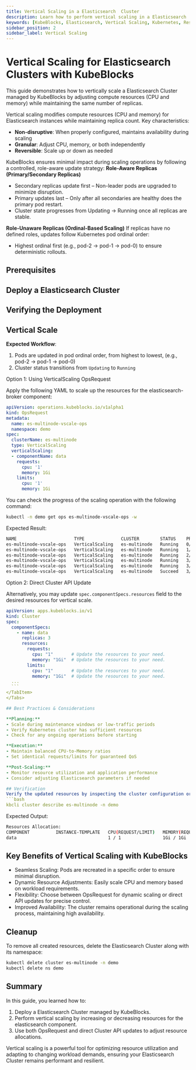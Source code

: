 ```yaml
---
title: Vertical Scaling in a Elasticsearch  Cluster
description: Learn how to perform vertical scaling in a Elasticsearch  Cluster managed by KubeBlocks to optimize resource utilization and improve performance.
keywords: [KubeBlocks, Elasticsearch, Vertical Scaling, Kubernetes, Resources]
sidebar_position: 2
sidebar_label: Vertical Scaling
---
```





# Vertical Scaling for Elasticsearch  Clusters with KubeBlocks

This guide demonstrates how to vertically scale a Elasticsearch  Cluster managed by KubeBlocks by adjusting compute resources (CPU and memory) while maintaining the same number of replicas.

Vertical scaling modifies compute resources (CPU and memory) for Elasticsearch instances while maintaining replica count. Key characteristics:

- **Non-disruptive**: When properly configured, maintains availability during scaling
- **Granular**: Adjust CPU, memory, or both independently
- **Reversible**: Scale up or down as needed

KubeBlocks ensures minimal impact during scaling operations by following a controlled, role-aware update strategy:
**Role-Aware Replicas (Primary/Secondary Replicas)**
- Secondary replicas update first – Non-leader pods are upgraded to minimize disruption.
- Primary updates last – Only after all secondaries are healthy does the primary pod restart.
- Cluster state progresses from Updating → Running once all replicas are stable.

**Role-Unaware Replicas (Ordinal-Based Scaling)**
If replicas have no defined roles, updates follow Kubernetes pod ordinal order:
- Highest ordinal first (e.g., pod-2 → pod-1 → pod-0) to ensure deterministic rollouts.

## Prerequisites


<Prerequisites />

## Deploy a Elasticsearch  Cluster


<CreateCluster />

## Verifying the Deployment


<VerifyCluster />

## Vertical Scale

**Expected Workflow**:

1. Pods are updated in pod ordinal order, from highest to lowest, (e.g., pod-2 → pod-1 → pod-0)
1. Cluster status transitions from `Updating` to `Running`

<Tabs>
  <TabItem value="opsRequest" label="OpsRequest API" default>
  Option 1: Using VerticalScaling OpsRequest

  Apply the following YAML to scale up the resources for the elasticsearch-broker component:

  ```yaml
  apiVersion: operations.kubeblocks.io/v1alpha1
  kind: OpsRequest
  metadata:
    name: es-multinode-vscale-ops
    namespace: demo
  spec:
    clusterName: es-multinode
    type: VerticalScaling
    verticalScaling:
    - componentName: data
      requests:
        cpu: '1'
        memory: 1Gi
      limits:
        cpu: '1'
        memory: 1Gi
  ```

  You can check the progress of the scaling operation with the following command:

  ```bash
  kubectl -n demo get ops es-multinode-vscale-ops -w
  ```

  Expected Result:

  ```bash
  NAME                      TYPE              CLUSTER        STATUS    PROGRESS   AGE
  es-multinode-vscale-ops   VerticalScaling   es-multinode   Running   0/3        57s
  es-multinode-vscale-ops   VerticalScaling   es-multinode   Running   1/3        60s
  es-multinode-vscale-ops   VerticalScaling   es-multinode   Running   2/3        118s
  es-multinode-vscale-ops   VerticalScaling   es-multinode   Running   3/3        2m51s
  es-multinode-vscale-ops   VerticalScaling   es-multinode   Running   3/3        2m51s
  es-multinode-vscale-ops   VerticalScaling   es-multinode   Succeed   3/3        2m51s
  ```

  </TabItem>

  <TabItem value="ClusterAPI" label="Cluster API">

  Option 2: Direct Cluster API Update

  Alternatively, you may update `spec.componentSpecs.resources` field to the desired resources for vertical scale.

  ```yaml
  apiVersion: apps.kubeblocks.io/v1
  kind: Cluster
  spec:
    componentSpecs:
      - name: data
        replicas: 3
        resources:
          requests:
            cpu: "1"       # Update the resources to your need.
            memory: "1Gi"  # Update the resources to your need.
          limits:
            cpu: "1"       # Update the resources to your need.
            memory: "1Gi"  # Update the resources to your need.
    ...
    ```
  </TabItem>
</Tabs>

## Best Practices & Considerations

**Planning:**
- Scale during maintenance windows or low-traffic periods
- Verify Kubernetes cluster has sufficient resources
- Check for any ongoing operations before starting

**Execution:**
- Maintain balanced CPU-to-Memory ratios
- Set identical requests/limits for guaranteed QoS

**Post-Scaling:**
- Monitor resource utilization and application performance
- Consider adjusting Elasticsearch parameters if needed

## Verification
Verify the updated resources by inspecting the cluster configuration or Pod details:
```bash
kbcli cluster describe es-multinode -n demo
```

Expected Output:
```bash
Resources Allocation:
COMPONENT          INSTANCE-TEMPLATE   CPU(REQUEST/LIMIT)   MEMORY(REQUEST/LIMIT)   STORAGE-SIZE   STORAGE-CLASS
data                                   1 / 1                1Gi / 1Gi               data:20Gi      <none>
```

## Key Benefits of Vertical Scaling with KubeBlocks
- Seamless Scaling: Pods are recreated in a specific order to ensure minimal disruption.
- Dynamic Resource Adjustments: Easily scale CPU and memory based on workload requirements.
- Flexibility: Choose between OpsRequest for dynamic scaling or direct API updates for precise control.
- Improved Availability: The cluster remains operational during the scaling process, maintaining high availability.

## Cleanup
To remove all created resources, delete the Elasticsearch  Cluster along with its namespace:
```bash
kubectl delete cluster es-multinode -n demo
kubectl delete ns demo
```

## Summary
In this guide, you learned how to:
1. Deploy a Elasticsearch  Cluster managed by KubeBlocks.
2. Perform vertical scaling by increasing or decreasing resources for the elasticsearch component.
3. Use both OpsRequest and direct Cluster API updates to adjust resource allocations.

Vertical scaling is a powerful tool for optimizing resource utilization and adapting to changing workload demands, ensuring your Elasticsearch  Cluster remains performant and resilient.